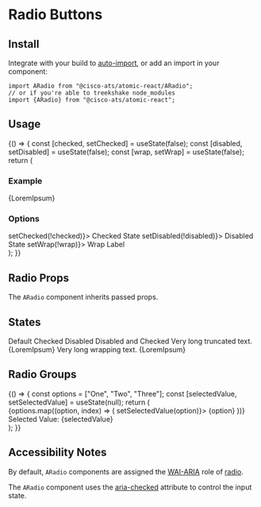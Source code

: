 

<Meta title="Components/Radio Buttons" component={ARadio} />

# Radio Buttons

## Install

Integrate with your build to [auto-import](?path=/docs/getting-started--page#integrating), or add an import in your component:

```
import ARadio from "@cisco-ats/atomic-react/ARadio";
// or if you're able to treekshake node_modules
import {ARadio} from "@cisco-ats/atomic-react";
```

## Usage

<Canvas>
  <Story name="usage-1">
    <YourComponent>
      {() => {
        const [checked, setChecked] = useState(false);
        const [disabled, setDisabled] = useState(false);
        const [wrap, setWrap] = useState(false);
        return (
          <div>
            <h3>Example</h3>
            <ARadio checked={checked} disabled={disabled} wrap={wrap}>
              {LoremIpsum}
            </ARadio>
            <ADivider />
            <h3>Options</h3>
            <div className="d-flex mt-4 flex-column">
              <ACheckbox checked={checked} onClick={() => setChecked(!checked)}>
                Checked State
              </ACheckbox>
              <ACheckbox
                checked={disabled}
                onClick={() => setDisabled(!disabled)}>
                Disabled State
              </ACheckbox>
              <ACheckbox checked={wrap} onClick={() => setWrap(!wrap)}>
                Wrap Label
              </ACheckbox>
            </div>
          </div>
        );
      }}
    </YourComponent>
  </Story>
</Canvas>

## Radio Props

The `ARadio` component inherits passed props.

<ArgsTable of={ARadio} />

## States

<Canvas>
  <Story name="states-1">
    <div className="d-flex flex-column">
      <ARadio>Default</ARadio>
      <ARadio checked>Checked</ARadio>
      <ARadio disabled>Disabled</ARadio>
      <ARadio disabled checked>
        Disabled and Checked
      </ARadio>
      <ARadio>Very long truncated text. {LoremIpsum}</ARadio>
      <ARadio wrap>Very long wrapping text. {LoremIpsum}</ARadio>
    </div>
  </Story>
</Canvas>

## Radio Groups

<Canvas>
  <Story name="groups-1">
    <YourComponent>
      {() => {
        const options = ["One", "Two", "Three"];
        const [selectedValue, setSelectedValue] = useState(null);
        return (
          <div>
            {options.map((option, index) => (
              <ARadio
                name="myRadioGroup"
                key={`myRadioGroup_${index}`}
                checked={option === selectedValue}
                onClick={() => setSelectedValue(option)}>
                {option}
              </ARadio>
            ))}
            <ADivider />
            Selected Value: {selectedValue}
          </div>
        );
      }}
    </YourComponent>
  </Story>
</Canvas>

## Accessibility Notes

By default, `ARadio` components are assigned the [WAI-ARIA](https://www.w3.org/WAI/standards-guidelines/aria/) role of [radio](https://www.w3.org/TR/wai-aria/#radio).

The `ARadio` component uses the [aria-checked](https://www.w3.org/TR/wai-aria/#aria-checked) attribute to control the input state.
